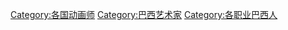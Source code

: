 [[Category:各国动画师|Category:各国动画师]]
[[Category:巴西艺术家|Category:巴西艺术家]]
[[Category:各职业巴西人|Category:各职业巴西人]]